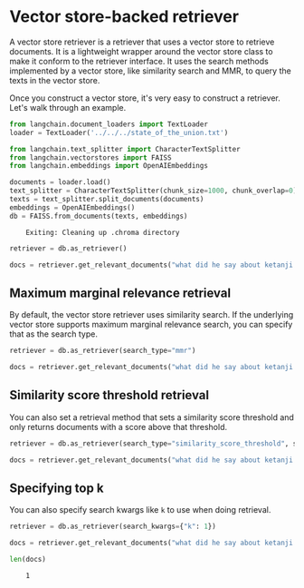 # Vector store-backed retriever

A vector store retriever is a retriever that uses a vector store to retrieve documents. It is a lightweight wrapper around the vector store class to make it conform to the retriever interface.
It uses the search methods implemented by a vector store, like similarity search and MMR, to query the texts in the vector store.

Once you construct a vector store, it's very easy to construct a retriever. Let's walk through an example.

```python
from langchain.document_loaders import TextLoader
loader = TextLoader('../../../state_of_the_union.txt')
```


```python
from langchain.text_splitter import CharacterTextSplitter
from langchain.vectorstores import FAISS
from langchain.embeddings import OpenAIEmbeddings

documents = loader.load()
text_splitter = CharacterTextSplitter(chunk_size=1000, chunk_overlap=0)
texts = text_splitter.split_documents(documents)
embeddings = OpenAIEmbeddings()
db = FAISS.from_documents(texts, embeddings)
```

<CodeOutputBlock lang="python">

```
    Exiting: Cleaning up .chroma directory
```

</CodeOutputBlock>


```python
retriever = db.as_retriever()
```


```python
docs = retriever.get_relevant_documents("what did he say about ketanji brown jackson")
```

## Maximum marginal relevance retrieval
By default, the vector store retriever uses similarity search. If the underlying vector store supports maximum marginal relevance search, you can specify that as the search type.


```python
retriever = db.as_retriever(search_type="mmr")
```


```python
docs = retriever.get_relevant_documents("what did he say about ketanji brown jackson")
```

## Similarity score threshold retrieval

You can also set a retrieval method that sets a similarity score threshold and only returns documents with a score above that threshold.


```python
retriever = db.as_retriever(search_type="similarity_score_threshold", search_kwargs={"score_threshold": .5})
```


```python
docs = retriever.get_relevant_documents("what did he say about ketanji brown jackson")
```

## Specifying top k
You can also specify search kwargs like `k` to use when doing retrieval.


```python
retriever = db.as_retriever(search_kwargs={"k": 1})
```


```python
docs = retriever.get_relevant_documents("what did he say about ketanji brown jackson")
```


```python
len(docs)
```

<CodeOutputBlock lang="python">

```
    1
```

</CodeOutputBlock>
